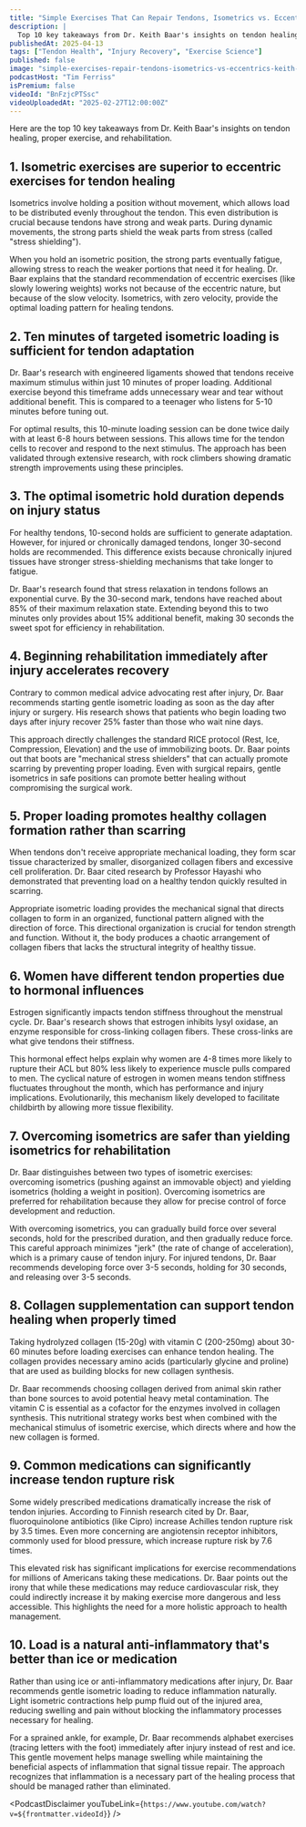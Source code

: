 ```yaml
---
title: "Simple Exercises That Can Repair Tendons, Isometrics vs. Eccentrics, and More — Dr. Keith Baar"
description: |
  Top 10 key takeaways from Dr. Keith Baar's insights on tendon healing, proper exercise, and rehabilitation.
publishedAt: 2025-04-13
tags: ["Tendon Health", "Injury Recovery", "Exercise Science"]
published: false
image: "simple-exercises-repair-tendons-isometrics-vs-eccentrics-keith-baar.jpg"
podcastHost: "Tim Ferriss"
isPremium: false
videoId: "BnFzjcPTSsc"
videoUploadedAt: "2025-02-27T12:00:00Z"
---
```



<PodcastSummaryPageLayout frontmatter={frontmatter}>

Here are the top 10 key takeaways from Dr. Keith Baar's insights on tendon healing, proper exercise, and rehabilitation.

## 1. Isometric exercises are superior to eccentric exercises for tendon healing

Isometrics involve holding a position without movement, which allows load to be distributed evenly throughout the tendon. This even distribution is crucial because tendons have strong and weak parts. During dynamic movements, the strong parts shield the weak parts from stress (called "stress shielding").

When you hold an isometric position, the strong parts eventually fatigue, allowing stress to reach the weaker portions that need it for healing. Dr. Baar explains that the standard recommendation of eccentric exercises (like slowly lowering weights) works not because of the eccentric nature, but because of the slow velocity. Isometrics, with zero velocity, provide the optimal loading pattern for healing tendons.

## 2. Ten minutes of targeted isometric loading is sufficient for tendon adaptation

Dr. Baar's research with engineered ligaments showed that tendons receive maximum stimulus within just 10 minutes of proper loading. Additional exercise beyond this timeframe adds unnecessary wear and tear without additional benefit. This is compared to a teenager who listens for 5-10 minutes before tuning out.

For optimal results, this 10-minute loading session can be done twice daily with at least 6-8 hours between sessions. This allows time for the tendon cells to recover and respond to the next stimulus. The approach has been validated through extensive research, with rock climbers showing dramatic strength improvements using these principles.

## 3. The optimal isometric hold duration depends on injury status

For healthy tendons, 10-second holds are sufficient to generate adaptation. However, for injured or chronically damaged tendons, longer 30-second holds are recommended. This difference exists because chronically injured tissues have stronger stress-shielding mechanisms that take longer to fatigue.

Dr. Baar's research found that stress relaxation in tendons follows an exponential curve. By the 30-second mark, tendons have reached about 85% of their maximum relaxation state. Extending beyond this to two minutes only provides about 15% additional benefit, making 30 seconds the sweet spot for efficiency in rehabilitation.

## 4. Beginning rehabilitation immediately after injury accelerates recovery

Contrary to common medical advice advocating rest after injury, Dr. Baar recommends starting gentle isometric loading as soon as the day after injury or surgery. His research shows that patients who begin loading two days after injury recover 25% faster than those who wait nine days.

This approach directly challenges the standard RICE protocol (Rest, Ice, Compression, Elevation) and the use of immobilizing boots. Dr. Baar points out that boots are "mechanical stress shielders" that can actually promote scarring by preventing proper loading. Even with surgical repairs, gentle isometrics in safe positions can promote better healing without compromising the surgical work.

## 5. Proper loading promotes healthy collagen formation rather than scarring

When tendons don't receive appropriate mechanical loading, they form scar tissue characterized by smaller, disorganized collagen fibers and excessive cell proliferation. Dr. Baar cited research by Professor Hayashi who demonstrated that preventing load on a healthy tendon quickly resulted in scarring.

Appropriate isometric loading provides the mechanical signal that directs collagen to form in an organized, functional pattern aligned with the direction of force. This directional organization is crucial for tendon strength and function. Without it, the body produces a chaotic arrangement of collagen fibers that lacks the structural integrity of healthy tissue.

## 6. Women have different tendon properties due to hormonal influences

Estrogen significantly impacts tendon stiffness throughout the menstrual cycle. Dr. Baar's research shows that estrogen inhibits lysyl oxidase, an enzyme responsible for cross-linking collagen fibers. These cross-links are what give tendons their stiffness.

This hormonal effect helps explain why women are 4-8 times more likely to rupture their ACL but 80% less likely to experience muscle pulls compared to men. The cyclical nature of estrogen in women means tendon stiffness fluctuates throughout the month, which has performance and injury implications. Evolutionarily, this mechanism likely developed to facilitate childbirth by allowing more tissue flexibility.

## 7. Overcoming isometrics are safer than yielding isometrics for rehabilitation

Dr. Baar distinguishes between two types of isometric exercises: overcoming isometrics (pushing against an immovable object) and yielding isometrics (holding a weight in position). Overcoming isometrics are preferred for rehabilitation because they allow for precise control of force development and reduction.

With overcoming isometrics, you can gradually build force over several seconds, hold for the prescribed duration, and then gradually reduce force. This careful approach minimizes "jerk" (the rate of change of acceleration), which is a primary cause of tendon injury. For injured tendons, Dr. Baar recommends developing force over 3-5 seconds, holding for 30 seconds, and releasing over 3-5 seconds.

## 8. Collagen supplementation can support tendon healing when properly timed

Taking hydrolyzed collagen (15-20g) with vitamin C (200-250mg) about 30-60 minutes before loading exercises can enhance tendon healing. The collagen provides necessary amino acids (particularly glycine and proline) that are used as building blocks for new collagen synthesis.

Dr. Baar recommends choosing collagen derived from animal skin rather than bone sources to avoid potential heavy metal contamination. The vitamin C is essential as a cofactor for the enzymes involved in collagen synthesis. This nutritional strategy works best when combined with the mechanical stimulus of isometric exercise, which directs where and how the new collagen is formed.

## 9. Common medications can significantly increase tendon rupture risk

Some widely prescribed medications dramatically increase the risk of tendon injuries. According to Finnish research cited by Dr. Baar, fluoroquinolone antibiotics (like Cipro) increase Achilles tendon rupture risk by 3.5 times. Even more concerning are angiotensin receptor inhibitors, commonly used for blood pressure, which increase rupture risk by 7.6 times.

This elevated risk has significant implications for exercise recommendations for millions of Americans taking these medications. Dr. Baar points out the irony that while these medications may reduce cardiovascular risk, they could indirectly increase it by making exercise more dangerous and less accessible. This highlights the need for a more holistic approach to health management.

## 10. Load is a natural anti-inflammatory that's better than ice or medication

Rather than using ice or anti-inflammatory medications after injury, Dr. Baar recommends gentle isometric loading to reduce inflammation naturally. Light isometric contractions help pump fluid out of the injured area, reducing swelling and pain without blocking the inflammatory processes necessary for healing.

For a sprained ankle, for example, Dr. Baar recommends alphabet exercises (tracing letters with the foot) immediately after injury instead of rest and ice. This gentle movement helps manage swelling while maintaining the beneficial aspects of inflammation that signal tissue repair. The approach recognizes that inflammation is a necessary part of the healing process that should be managed rather than eliminated.

<PodcastDisclaimer
  youTubeLink={`https://www.youtube.com/watch?v=${frontmatter.videoId}`}
/>

</PodcastSummaryPageLayout>
